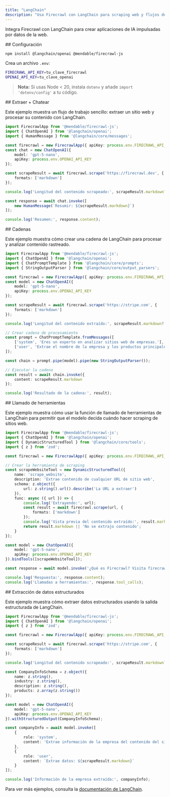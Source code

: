 ```yaml
---
title: "LangChain"
description: "Usa Firecrawl con LangChain para scraping web y flujos de trabajo de IA"
---
```


Integra Firecrawl con LangChain para crear aplicaciones de IA impulsadas por datos de la web.

<div id="setup">
  ## Configuración
</div>

```bash
npm install @langchain/openai @mendable/firecrawl-js 
```

Crea un archivo `.env`:

```bash
FIRECRAWL_API_KEY=tu_clave_firecrawl
OPENAI_API_KEY=tu_clave_openai
```

> **Nota:** Si usas Node &lt; 20, instala `dotenv` y añade `import 'dotenv/config'` a tu código.


<div id="scrape-chat">
  ## Extraer + Chatear
</div>

Este ejemplo muestra un flujo de trabajo sencillo: extraer un sitio web y procesar su contenido con LangChain.

```typescript
import FirecrawlApp from '@mendable/firecrawl-js';
import { ChatOpenAI } from '@langchain/openai';
import { HumanMessage } from '@langchain/core/messages';

const firecrawl = new FirecrawlApp({ apiKey: process.env.FIRECRAWL_API_KEY });
const chat = new ChatOpenAI({
    model: 'gpt-5-nano',
    apiKey: process.env.OPENAI_API_KEY
});

const scrapeResult = await firecrawl.scrape('https://firecrawl.dev', {
    formats: ['markdown']
});

console.log('Longitud del contenido scrapeado:', scrapeResult.markdown?.length);

const response = await chat.invoke([
    new HumanMessage(`Resumir: ${scrapeResult.markdown}`)
]);

console.log('Resumen:', response.content);
```


<div id="chains">
  ## Cadenas
</div>

Este ejemplo muestra cómo crear una cadena de LangChain para procesar y analizar contenido rastreado.

```typescript
import FirecrawlApp from '@mendable/firecrawl-js';
import { ChatOpenAI } from '@langchain/openai';
import { ChatPromptTemplate } from '@langchain/core/prompts';
import { StringOutputParser } from '@langchain/core/output_parsers';

const firecrawl = new FirecrawlApp({ apiKey: process.env.FIRECRAWL_API_KEY });
const model = new ChatOpenAI({
    model: 'gpt-5-nano',
    apiKey: process.env.OPENAI_API_KEY
});

const scrapeResult = await firecrawl.scrape('https://stripe.com', {
    formats: ['markdown']
});

console.log('Longitud del contenido extraído:', scrapeResult.markdown?.length);

// Crear cadena de procesamiento
const prompt = ChatPromptTemplate.fromMessages([
    ['system', 'Eres un experto en analizar sitios web de empresas.'],
    ['user', 'Extrae el nombre de la empresa y los productos principales de: {content}']
]);

const chain = prompt.pipe(model).pipe(new StringOutputParser());

// Ejecutar la cadena
const result = await chain.invoke({
    content: scrapeResult.markdown
});

console.log('Resultado de la cadena:', result);
```


<div id="tool-calling">
  ## Llamado de herramientas
</div>

Este ejemplo muestra cómo usar la función de llamado de herramientas de LangChain para permitir que el modelo decida cuándo hacer scraping de sitios web.

```typescript
import FirecrawlApp from '@mendable/firecrawl-js';
import { ChatOpenAI } from '@langchain/openai';
import { DynamicStructuredTool } from '@langchain/core/tools';
import { z } from 'zod';

const firecrawl = new FirecrawlApp({ apiKey: process.env.FIRECRAWL_API_KEY });

// Crear la herramienta de scraping
const scrapeWebsiteTool = new DynamicStructuredTool({
    name: 'scrape_website',
    description: 'Extrae contenido de cualquier URL de sitio web',
    schema: z.object({
        url: z.string().url().describe('La URL a extraer')
    }),
    func: async ({ url }) => {
        console.log('Extrayendo:', url);
        const result = await firecrawl.scrape(url, {
            formats: ['markdown']
        });
        console.log('Vista previa del contenido extraído:', result.markdown?.substring(0, 200) + '...');
        return result.markdown || 'No se extrajo contenido';
    }
});

const model = new ChatOpenAI({
    model: 'gpt-5-nano',
    apiKey: process.env.OPENAI_API_KEY
}).bindTools([scrapeWebsiteTool]);

const response = await model.invoke('¿Qué es Firecrawl? Visita firecrawl.dev y cuéntame sobre ello.');

console.log('Respuesta:', response.content);
console.log('Llamadas a herramientas:', response.tool_calls);
```


<div id="structured-data-extraction">
  ## Extracción de datos estructurados
</div>

Este ejemplo muestra cómo extraer datos estructurados usando la salida estructurada de LangChain.

```typescript
import FirecrawlApp from '@mendable/firecrawl-js';
import { ChatOpenAI } from '@langchain/openai';
import { z } from 'zod';

const firecrawl = new FirecrawlApp({ apiKey: process.env.FIRECRAWL_API_KEY });

const scrapeResult = await firecrawl.scrape('https://stripe.com', {
    formats: ['markdown']
});

console.log('Longitud del contenido scrapeado:', scrapeResult.markdown?.length);

const CompanyInfoSchema = z.object({
    name: z.string(),
    industry: z.string(),
    description: z.string(),
    products: z.array(z.string())
});

const model = new ChatOpenAI({
    model: 'gpt-5-nano',
    apiKey: process.env.OPENAI_API_KEY
}).withStructuredOutput(CompanyInfoSchema);

const companyInfo = await model.invoke([
    {
        role: 'system',
        content: 'Extrae información de la empresa del contenido del sitio web.'
    },
    {
        role: 'user',
        content: `Extrae datos: ${scrapeResult.markdown}`
    }
]);

console.log('Información de la empresa extraída:', companyInfo);
```

Para ver más ejemplos, consulta la [documentación de LangChain](https://js.langchain.com/docs).
